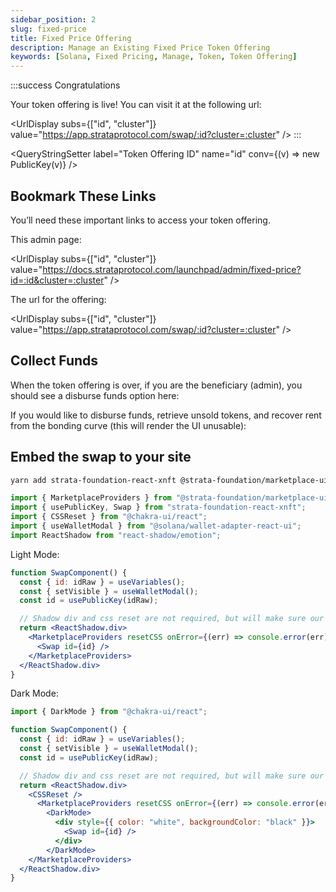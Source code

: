 ```yaml
---
sidebar_position: 2
slug: fixed-price
title: Fixed Price Offering
description: Manage an Existing Fixed Price Token Offering
keywords: [Solana, Fixed Pricing, Manage, Token, Token Offering]
---
```

:::success Congratulations

Your token offering is live! You can visit it at the following url:

<UrlDisplay subs={["id", "cluster"]} value="https://app.strataprotocol.com/swap/:id?cluster=:cluster" />
:::


<NetworkSelect />

<QueryStringSetter label="Token Offering ID" name="id" conv={(v) => new PublicKey(v)} />

## Bookmark These Links

You’ll need these important links to access your token offering.

This admin page:

<UrlDisplay subs={["id", "cluster"]} value="https://docs.strataprotocol.com/launchpad/admin/fixed-price?id=:id&cluster=:cluster" />

The url for the offering:

<UrlDisplay subs={["id", "cluster"]} value="https://app.strataprotocol.com/swap/:id?cluster=:cluster" />


## Collect Funds

When the token offering is over, if you are the beneficiary (admin), you should see a disburse funds option here:


<VariableDisburseFunds />

If you would like to disburse funds, retrieve unsold tokens, and recover rent from the bonding curve (this will render the UI unusable):

<VariableDisburseFunds closeBonding closeEntangler />

## Embed the swap to your site

```bash
yarn add strata-foundation-react-xnft @strata-foundation/marketplace-ui react-shadow
```

```js
import { MarketplaceProviders } from "@strata-foundation/marketplace-ui";
import { usePublicKey, Swap } from "strata-foundation-react-xnft";
import { CSSReset } from "@chakra-ui/react";
import { useWalletModal } from "@solana/wallet-adapter-react-ui";
import ReactShadow from "react-shadow/emotion";
```


Light Mode:

```jsx live allowMainnet
function SwapComponent() {
  const { id: idRaw } = useVariables();
  const { setVisible } = useWalletModal();
  const id = usePublicKey(idRaw);

  // Shadow div and css reset are not required, but will make sure our styles do not conflict with yours
  return <ReactShadow.div>
    <MarketplaceProviders resetCSS onError={(err) => console.error(err)}>
      <Swap id={id} />
    </MarketplaceProviders>
  </ReactShadow.div>
}
```

Dark Mode:
```js
import { DarkMode } from "@chakra-ui/react";
```
```jsx live allowMainnet
function SwapComponent() {
  const { id: idRaw } = useVariables();
  const { setVisible } = useWalletModal();
  const id = usePublicKey(idRaw);

  // Shadow div and css reset are not required, but will make sure our styles do not conflict with yours
  return <ReactShadow.div>
    <CSSReset />
      <MarketplaceProviders resetCSS onError={(err) => console.error(err)}>
        <DarkMode>
          <div style={{ color: "white", backgroundColor: "black" }}>
            <Swap id={id} />
          </div>
        </DarkMode>
    </MarketplaceProviders>
  </ReactShadow.div>
}
```
